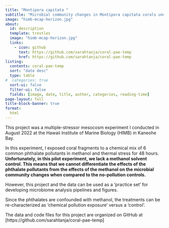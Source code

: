 ```yaml
---
title: "Montipora capitata "
subtitle: "Microbial community changes in Montipora capitata corals under EPA506 Phthalates Mix and thermal stress exposures"
image: "himb-mcap-horizon.jpg"
about:
  id: description
  template: trestles
  image: "himb-mcap-horizon.jpg"
  links:
    - icon: github
      text: https://github.com/sarahtanja/coral-pae-temp
      href: https://github.com/sarahtanja/coral-pae-temp
listing: 
  contents: coral-pae-temp
  sort: "date desc"
  type: table
#  categories: true
  sort-ui: false
  filter-ui: false
  fields: [image, date, title, author, categories, reading-time]
page-layout: full
title-block-banner: true
format:
  html
---
```


::: {#description}
This project was a multiple-stressor mesocosm experiment I conducted in August 2022 at the Hawaii Institute of Marine Biology (HIMB) in Kaneohe Bay.

In this experiment, I exposed coral fragments to a chemical mix of 6 common phthalate pollutants in methanol and thermal stress for 48 hours. **Unfortunately, in this pilot experiment, we lack a methanol solvent control. This means that we cannot differentiate the effects of the phthalate pollutants from the effects of the methanol on the microbial community changes when compared to the no-pollution controls.**

However, this project and the data can be used as a 'practice set' for developing microbiome analysis pipelines and figures.

Since the phthalates are confounded with methanol, the treatments can be re-characterized as 'chemical pollution exposure' versus a 'control'.

The data and code files for this project are organized on GitHub at \[https://github.com/sarahtanja/coral-pae-temp\]
:::
